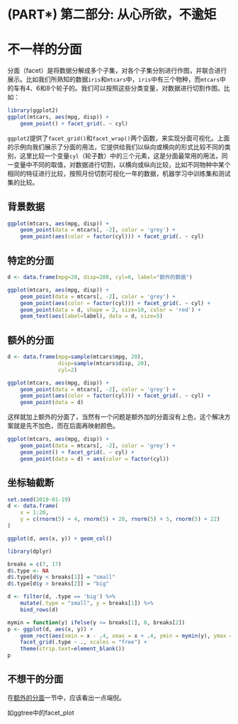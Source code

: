 # (PART\*) 第二部分: 从心所欲，不逾矩 {-}

# 不一样的分面 {#chapter-facet}

分面（facet）是将数据分解成多个子集，对各个子集分别进行作图，并联合进行展示。比如我们所熟知的数据`iris`和`mtcars`中，`iris`中有三个物种，而`mtcars`中的车有4、6和8个轮子的。我们可以按照这些分类变量，对数据进行切割作图。比如：

```r
library(ggplot2)
ggplot(mtcars, aes(mpg, disp)) + 
    geom_point() + facet_grid(. ~ cyl)
```

`ggplot2`提供了`facet_grid()`和`facet_wrap()`两个函数，来实现分面可视化。上面的示例向我们展示了分面的用法，它提供给我们以纵向或横向的形式比较不同的类别，这里比较一个变量`cyl`（轮子数）中的三个元素，这是分面最常用的用法，同一变量中不同的取值，对数据进行切割，以横向或纵向比较，比如不同物种中某个相同的特征进行比较，按照月份切割可视化一年的数据，机器学习中训练集和测试集的比较。


## 背景数据

```r
ggplot(mtcars, aes(mpg, disp)) + 
    geom_point(data = mtcars[, -2], color = 'grey') + 
    geom_point(aes(color = factor(cyl))) + facet_grid(. ~ cyl)
```

## 特定的分面

```r
d <- data.frame(mpg=20, disp=280, cyl=6, label="额外的数据")

ggplot(mtcars, aes(mpg, disp)) + 
    geom_point(data = mtcars[, -2], color = 'grey') + 
    geom_point(aes(color = factor(cyl))) + facet_grid(. ~ cyl) +
    geom_point(data = d, shape = 2, size=10, color = 'red') +
    geom_text(aes(label=label), data = d, size=5)
```


## 额外的分面 {#extra-facet}


```r
d <- data.frame(mpg=sample(mtcars$mpg, 20), 
                disp=sample(mtcars$disp, 20), 
                cyl=2)

ggplot(mtcars, aes(mpg, disp)) + 
    geom_point(data = mtcars[, -2], color = 'grey') + 
    geom_point(aes(color = factor(cyl))) + facet_grid(. ~ cyl) +
    geom_point(data = d)
```

这样就加上额外的分面了，当然有一个问题是额外加的分面没有上色，这个解决方案就是先不加色，而在后面再映射颜色。


```r
ggplot(mtcars, aes(mpg, disp)) + 
    geom_point(data = mtcars[, -2], color = 'grey') + 
    geom_point() + facet_grid(. ~ cyl) +
    geom_point(data = d) + aes(color = factor(cyl))
```


## 坐标轴截断

```r
set.seed(2019-01-19)
d <- data.frame(
    x = 1:20, 
    y = c(rnorm(5) + 4, rnorm(5) + 20, rnorm(5) + 5, rnorm(5) + 22)
)

ggplot(d, aes(x, y)) + geom_col()
```

```r
library(dplyr)

breaks = c(7, 17)
d$.type <- NA
d$.type[d$y < breaks[1]] = "small"
d$.type[d$y > breaks[2]] = "big"

d <- filter(d, .type == 'big') %>% 
    mutate(.type = "small", y = breaks[1]) %>% 
    bind_rows(d)

mymin = function(y) ifelse(y <= breaks[1], 0, breaks[2])               
p <- ggplot(d, aes(x, y)) + 
    geom_rect(aes(xmin = x - .4, xmax = x + .4, ymin = mymin(y), ymax = y)) +
    facet_grid(.type ~ ., scales = "free") + 
    theme(strip.text=element_blank())
p
```


## 不想干的分面

在[额外的分面](#extra-facet)一节中，应该看出一点端倪。


如ggtree中的facet_plot